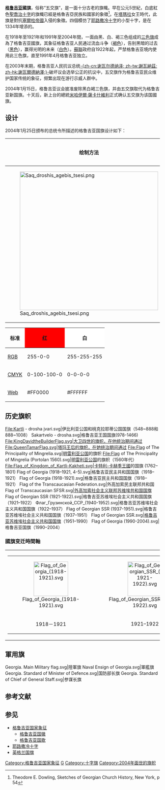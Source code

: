 {{Infobox flag
| Name = -{zh-cn:格鲁吉亚; zh-hk:格魯吉亞; zh-tw:喬治亞; zh-sg:格鲁吉亚}-
| Article = 
| Type = 
| Image = Flag of Georgia.svg
| Nickname = 五交旗
| Morenicks = 
| Use = 110110
| Symbol = 
| Proportion = 2:3
| Adoption =2004年1月25日
| Design =白色的田野，红色的十字架; 在每个季度的中心是红色[[圣乔治十字|圣乔治十字]]。<ref>Decree of the President of Georgia
No. 32 of 25 January 2004.</ref>
| Designer =
| Image2 = Flag of the President of Georgia.svg
| Nickname2 =
| Morenicks2 =
| Use2 = 010000
| Symbol2 =
| Proportion2 =
| Adoption2 =
| Design2 = 格鲁吉亚总统旗
| Designer2 =
}}

'''[[格鲁吉亚|格鲁吉亚]]國旗'''，俗称“五交旗”，是一面十分古老的旗幟。早在公元5世紀，白底紅色[[聖喬治十字|聖喬治十字]]的旗幟已經是格魯吉亞民族和國家的象徵<ref>Theodore E. Dowling, Sketches of Georgian Church History, New York, p 54</ref>。在[[塔瑪拉|塔瑪拉]]女王時代，此旗是對抗[[塞爾柱帝國|塞爾柱帝國]]入侵的象徵。四個模仿了[[耶路撒冷十字|耶路撒冷十字]]的小型十字，是在1334年增添的。

在1918年至1921年和1991年至2004年間，一面由黑、白、褐三色组成的[[三色旗|三色旗]]成為了格鲁吉亚國旗，其象征格鲁吉亚人民通过流血斗争（[[褐色|褐色]]），告别黑暗的过去（[[黑色|黑色]]），赢得光明的未来（[[白色|白色]]）。[[蘇聯|蘇聯]]政府自1922年起，严禁格鲁吉亚境内使用此三色旗，直至1991年4月格鲁吉亚独立。

在2003年末期，格鲁吉亚人民抗议总统[[謝瓦爾德納澤|-{zh-cn:谢瓦尔德纳泽; zh-tw:謝瓦納茲; zh-hk:謝瓦爾德納澤;}-]]破坏议会选举公正的抗议中，五交旗作为格鲁吉亚民众维护国家传统的象征，频繁出现在游行示威人群中。

2004年1月15日，格鲁吉亚议会披准废除黑白褐三色旗，并由五交旗取代为格鲁吉亚新国旗。十天后，新上台的總統[[米哈伊爾·薩卡什維利|米哈伊爾·薩卡什維利]]正式确认五交旗为该国國旗。

== 设计 ==
2004年1月25日颁布的总统令所描述的格鲁吉亚国旗设计如下：

{| class="wikitable"
! 绘制方法
! 标准
|-
|[[File:Saq_droshis_agebis_tsesi.png|450px]]
|
{{cquote|格鲁吉亚国旗是一个白地长方形，在中心有一个大的红色十字延伸至旗帜的四条边。在四个角内分别绘有与大十字颜色相同的耶路撒冷十字。}} 
|}

{| class="wikitable" width=60% style="text-align: center;"
|-
! 标准
! style="background: #FF0000;"| 红
! style="background: #FFFFFF;"| 白
|-
| [[RGB|RGB]] || 255-0-0 || 255-255-255 
|-
| [[CMYK|CMYK]] || 0-100-100-0 || 0-0-0-0 
|-
| [[网页颜色模式|Web]] || #FF0000 ||  #FFFFFF 
|}

== 历史旗帜 ==
<gallery>
File:Kartli - drosha jvari.svg|伊比利亚公国和桃克拉耶蒂公国国旗（548~888和888~1008）
Sakartvelo - drosha.svg|格鲁吉亚王国国旗(978-1466)
File:KingDavidtheBuilderFlag.svg|大卫四世的旗帜，在他统治期间通过
File:QueenTamarFlag.svg|塔玛王后的旗帜，在她统治期间通过
File:Flag of The Principality of Mingrelia.svg|[[格鲁吉亚历史|明雷利亚公国]]的旗帜
File:Flag of The Principality of Mingrelia (Portolan 1560).svg|[[格鲁吉亚历史|明雷利亚公国]]的旗帜（1560年代）
File:Flag_of_Kingdom_of_Kartli-Kakheti.svg|[[卡特利-卡赫季王國|卡特利-卡赫季王國]]的国旗 (1762–1801)
Flag of Georgia (1918–1921, 4-5).svg|格鲁吉亚民主共和国国旗（1918–1921）
Flag of Georgia (1918-1921).svg|格鲁吉亚民主共和国国旗（1918–1921）
Flag of the Transcaucasian Federation.svg|外高加索民主联邦共和国
Flag of Transcaucasian SFSR.svg|[[外高加索社会主义联邦苏维埃共和国国旗|外高加索社会主义联邦苏维埃共和国国旗]]
Flag of Georgian SSR (1921-1922).svg|格鲁吉亚苏维埃社会主义共和国国旗（1921–1922）
Флаг_Грузинской_ССР_(1940-1952).svg|格鲁吉亚苏维埃社会主义共和国国旗（1922–1937）
Flag of Georgian SSR (1937-1951).svg|格鲁吉亚苏维埃社会主义共和国国旗（1937–1951）
Flag of Georgian SSR.svg|[[格鲁吉亚苏维埃社会主义共和国国旗|格鲁吉亚苏维埃社会主义共和国国旗]]（1951–1990）
Flag of Georgia (1990-2004).svg|格鲁吉亚国旗（1990–2004）
</gallery>

===國旗变迁時間軸===
{| cellpadding="0" cellspacing="0" style="margin:auto; border:1px solid #ccc; background:#fff;"
|-
|
{| cellspacing=3 cellpadding=3 style="background:#fff;"
|-
| style="width:180px; text-align:center;" | [[File:Flag_of_Georgia_(1918-1921).svg|112px]]
| style="width:180px; text-align:center;" | [[File:Flag_of_Georgian_SSR_(1921-1922).svg|112px]] 
| style="width:180px; text-align:center;" | [[File:Флаг_Грузинской_ССР_(1940-1952).svg|112px]]
| style="width:180px; text-align:center;" | [[File:Flag_of_Georgian_SSR_(1937-1951).svg|112px]]
| style="width:180px; text-align:center;" | [[File:Flag_of_Georgian_SSR.svg|112px]]
| style="width:180px; text-align:center;" | [[File:Flag_of_Georgia_(1990-2004).svg|112px]]
| style="width:180px; text-align:center;" | [[File:Flag_of_Georgia.svg|112px]]
|-
 |align=center | 1918－1921
| align=center | 1921–1922
| align=center | 1922–1937
| align=center | 1937–1951
| align=center | 1951–1990
| align=center | 1990–2004
| align=center | 2004-至今
|}
|}

== 軍用旗 ==
<gallery>
Georgia. Main Military flag.svg|陸軍旗
Naval Ensign of Georgia.svg|軍艦旗
Georgia. Standard of Minister of Defence.svg|国防部长旗
Georgia. Standard of Chief of General Staff.svg|参谋长旗
</gallery>

== 参考文献 ==
{{Reflist}}

== 参见 ==
{{Portal box|紋章及旗幟}}
* [[格鲁吉亚|格鲁吉亚]][[国家象征|国家象征]]
** [[格鲁吉亚国徽|格鲁吉亚国徽]]
** [[格鲁吉亚国歌|格鲁吉亚国歌]]
* [[耶路撒冷十字|耶路撒冷十字]]
*[[英格兰国旗|英格兰国旗]]

{{欧洲各国国旗}}

[[Category:格鲁吉亚国家象征|Category:格鲁吉亚国家象征]]
[[Category:國旗|G]]
[[Category:十字旗|Category:十字旗]]
[[Category:2004年面世的旗帜|Category:2004年面世的旗帜]]